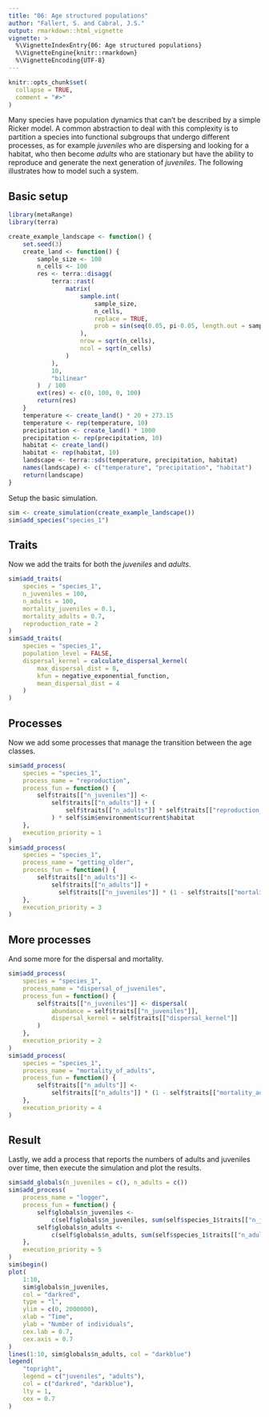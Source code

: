```yaml
---
title: "06: Age structured populations"
author: "Fallert, S. and Cabral, J.S."
output: rmarkdown::html_vignette
vignette: >
  %\VignetteIndexEntry{06: Age structured populations}
  %\VignetteEngine{knitr::rmarkdown}
  %\VignetteEncoding{UTF-8}
---
```


```r
knitr::opts_chunk$set(
  collapse = TRUE,
  comment = "#>"
)
```
Many species have population dynamics that can't be described by a simple Ricker model.
A common abstraction to deal with this complexity is to partition a species into functional subgroups that undergo different processes, as for example *juveniles* who are dispersing and looking for a habitat, who then become *adults* who are stationary but have the ability to reproduce and generate the next generation of *juveniles*.
The following illustrates how to model such a system.


## Basic setup
```r
library(metaRange)
library(terra)
```
```r
create_example_landscape <- function() {
    set.seed(3)
    create_land <- function() {
        sample_size <- 100
        n_cells <- 100
        res <- terra::disagg(
            terra::rast(
                matrix(
                    sample.int(
                        sample_size,
                        n_cells,
                        replace = TRUE,
                        prob = sin(seq(0.05, pi-0.05, length.out = sample_size))
                    ),
                    nrow = sqrt(n_cells),
                    ncol = sqrt(n_cells)
                )
            ),
            10,
            "bilinear"
        )  / 100
        ext(res) <- c(0, 100, 0, 100)
        return(res)
    }
    temperature <- create_land() * 20 + 273.15
    temperature <- rep(temperature, 10)
    precipitation <- create_land() * 1000
    precipitation <- rep(precipitation, 10)
    habitat <- create_land()
    habitat <- rep(habitat, 10)
    landscape <- terra::sds(temperature, precipitation, habitat)
    names(landscape) <- c("temperature", "precipitation", "habitat")
    return(landscape)
}
```

Setup the basic simulation.
```r
sim <- create_simulation(create_example_landscape())
sim$add_species("species_1")
```


## Traits
Now we add the traits for both the *juveniles* and  *adults*.
```r

sim$add_traits(
    species = "species_1",
    n_juveniles = 100,
    n_adults = 100,
    mortality_juveniles = 0.1,
    mortality_adults = 0.7,
    reproduction_rate = 2
)
sim$add_traits(
    species = "species_1",
    population_level = FALSE,
    dispersal_kernel = calculate_dispersal_kernel(
        max_dispersal_dist = 8,
        kfun = negative_exponential_function,
        mean_dispersal_dist = 4
    )
)
```

## Processes
Now we add some processes that manage the transition between the age classes.
```r
sim$add_process(
    species = "species_1",
    process_name = "reproduction",
    process_fun = function() {
        self$traits[["n_juveniles"]] <-
            self$traits[["n_adults"]] + (
                self$traits[["n_adults"]] * self$traits[["reproduction_rate"]]
            ) * self$sim$environment$current$habitat
    },
    execution_priority = 1
)
sim$add_process(
    species = "species_1",
    process_name = "getting_older",
    process_fun = function() {
        self$traits[["n_adults"]] <-
            self$traits[["n_adults"]] +
              self$traits[["n_juveniles"]] * (1 - self$traits[["mortality_juveniles"]])
    },
    execution_priority = 3
)
```

## More processes
And some more for the dispersal and mortality.
```r
sim$add_process(
    species = "species_1",
    process_name = "dispersal_of_juveniles",
    process_fun = function() {
        self$traits[["n_juveniles"]] <- dispersal(
            abundance = self$traits[["n_juveniles"]],
            dispersal_kernel = self$traits[["dispersal_kernel"]]
        )
    },
    execution_priority = 2
)
sim$add_process(
    species = "species_1",
    process_name = "mortality_of_adults",
    process_fun = function() {
        self$traits[["n_adults"]] <-
            self$traits[["n_adults"]] * (1 - self$traits[["mortality_adults"]])
    },
    execution_priority = 4
)
```

## Result
Lastly, we add a process that reports the numbers of adults and juveniles over time, then execute the simulation and plot the results.
```r
sim$add_globals(n_juveniles = c(), n_adults = c())
sim$add_process(
    process_name = "logger",
    process_fun = function() {
        self$globals$n_juveniles <-
            c(self$globals$n_juveniles, sum(self$species_1$traits[["n_juveniles"]]))
        self$globals$n_adults <-
            c(self$globals$n_adults, sum(self$species_1$traits[["n_adults"]]))
    },
    execution_priority = 5
)
sim$begin()
plot(
    1:10,
    sim$globals$n_juveniles,
    col = "darkred",
    type = "l",
    ylim = c(0, 2000000),
    xlab = "Time",
    ylab = "Number of individuals",
    cex.lab = 0.7,
    cex.axis = 0.7
)
lines(1:10, sim$globals$n_adults, col = "darkblue")
legend(
    "topright",
    legend = c("juveniles", "adults"),
    col = c("darkred", "darkblue"),
    lty = 1,
    cex = 0.7
)
```
